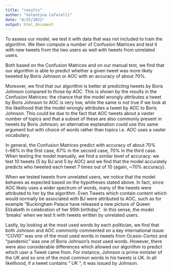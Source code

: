```yaml
---
title: "results"
author: "Valentina Cafarelli"
date: "4/25/2021"
output: html_document
---
```


To assess our model, we test it with data that was not included to train the algorithm. We then compute a number of Confusion Matrices and test it with new tweets from the two users as well with tweets from unrelated users. 

Both based on the Confusion Matrices and on our manual test, we find that our algorithm is able to predict whether a given tweet was more likely tweeted by Boris Johnson or AOC with an accuracy of about 70%.

Moreover, we find that our algorithm is better at predicting tweets by Boris Johnson compared to those by AOC. This is shown by the results in the Confusion Matrices: the chance that the model wrongly attributes a tweet by Boris Johnson to AOC is very low, while the same is not true if we look at the likelihood that the model wrongly attributes a tweet by AOC to Boris Johnson. This could be due to the fact that AOC tweets about a vaster number of topics and that a subset of these are also commonly present in tweets by Boris Johnson; an alternative explanation could use this same argument but with choice of words rather than topics i.e. AOC uses a vaster vocabulary.

In general, the Confusion Matrices predict with accuracy of about 70% (~66% in the first case, 67% in the second case, 70% in the third case. When testing the model manually, we find a similar level of accuracy: we test 10 tweets (5 by BJ and 5 by AOC) and we find that the model accurately predicts who tweeted each tweet 7 times out of 10 (again, ~70% accuracy).

When we tested tweets from unrelated users, we notice that the model behaves as expected based on the hypotheses stated above. In fact, since AOC likely uses a wider spectrum of words, many of the tweets were attributed to her by the algorithm. Even Tweets which contain content which would normally be associated with BJ were attributed to AOC, such as for example “Buckingham Palace have released a new picture of Queen Elizabeth in celebration of her 95th birthday”.  In this sense, the model ‘breaks’ when we test it with tweets written by unrelated users.

Lastly, by looking at the most used words by each politician, we find that both Johnson and AOC commonly commented on a key international issue: “COVID” was one of the most used words in tweets from Ocasio-Cortez and “pandemic” was one of Boris Johnson’s most used words. However, there were also considerable differences which allowed our algorithm to predict which user a Tweet came from. For instance, Johnson is prime minister of the UK and so one of the most common words in his tweets is UK. In all likelihood, if a tweet contains “ UK “, it was issued by Johnson. 
